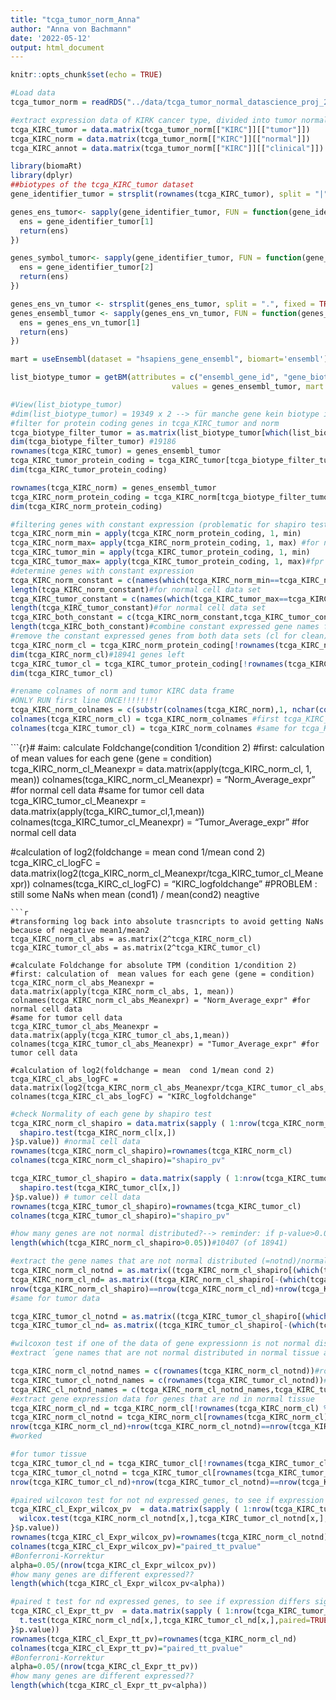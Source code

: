 ```yaml
---
title: "tcga_tumor_norm_Anna"
author: "Anna von Bachmann"
date: '2022-05-12'
output: html_document
---
```


```r
knitr::opts_chunk$set(echo = TRUE)
```


```r
#Load data
tcga_tumor_norm = readRDS("../data/tcga_tumor_normal_datascience_proj_2022.RDS")
```

```r
#extract expression data of KIRK cancer type, divided into tumor normal and annotation data, one data frame each
tcga_KIRC_tumor = data.matrix(tcga_tumor_norm[["KIRC"]][["tumor"]])
tcga_KIRC_norm = data.matrix(tcga_tumor_norm[["KIRC"]][["normal"]])
tcga_KIRC_annot = data.matrix(tcga_tumor_norm[["KIRC"]][["clinical"]])
```

```r

library(biomaRt)
library(dplyr)
##biotypes of the tcga_KIRC_tumor dataset
gene_identifier_tumor = strsplit(rownames(tcga_KIRC_tumor), split = "|", fixed = TRUE)

genes_ens_tumor<- sapply(gene_identifier_tumor, FUN = function(gene_identifier_tumor){
  ens = gene_identifier_tumor[1]
  return(ens)
})

genes_symbol_tumor<- sapply(gene_identifier_tumor, FUN = function(gene_identifier_tumor){
  ens = gene_identifier_tumor[2]
  return(ens)
})

genes_ens_vn_tumor <- strsplit(genes_ens_tumor, split = ".", fixed = TRUE)
genes_ensembl_tumor <- sapply(genes_ens_vn_tumor, FUN = function(genes_ens_vn_tumor){
  ens = genes_ens_vn_tumor[1]
  return(ens)
})

mart = useEnsembl(dataset = "hsapiens_gene_ensembl", biomart='ensembl')

list_biotype_tumor = getBM(attributes = c("ensembl_gene_id", "gene_biotype"), filters = "ensembl_gene_id", 
                                    values = genes_ensembl_tumor, mart = mart, useCache = FALSE)

#View(list_biotype_tumor)
#dim(list_biotype_tumor) = 19349 x 2 --> für manche gene kein biotype in der datenbank, Lösung überlegen?
#filter for protein coding genes in tcga_KIRC_tumor and norm
tcga_biotype_filter_tumor = as.matrix(list_biotype_tumor[which(list_biotype_tumor$gene_biotype=="protein_coding"),])
dim(tcga_biotype_filter_tumor) #19186
rownames(tcga_KIRC_tumor) = genes_ensembl_tumor
tcga_KIRC_tumor_protein_coding = tcga_KIRC_tumor[tcga_biotype_filter_tumor[,1],]
dim(tcga_KIRC_tumor_protein_coding)

rownames(tcga_KIRC_norm) = genes_ensembl_tumor
tcga_KIRC_norm_protein_coding = tcga_KIRC_norm[tcga_biotype_filter_tumor[,1],]
dim(tcga_KIRC_norm_protein_coding)


```                                      
```r
#filtering genes with constant expression (problematic for shapiro test (no normality of the data of constant values) and hence ttest (only usable for normal distributed data))
tcga_KIRC_norm_min = apply(tcga_KIRC_norm_protein_coding, 1, min)
tcga_KIRC_norm_max= apply(tcga_KIRC_norm_protein_coding, 1, max) #for normal cell data set
tcga_KIRC_tumor_min = apply(tcga_KIRC_tumor_protein_coding, 1, min)
tcga_KIRC_tumor_max= apply(tcga_KIRC_tumor_protein_coding, 1, max)#fpr tumor cell data set
#determine genes with constant expression
tcga_KIRC_norm_constant = c(names(which(tcga_KIRC_norm_min==tcga_KIRC_norm_max)))
length(tcga_KIRC_norm_constant)#for normal cell data set
tcga_KIRC_tumor_constant = c(names(which(tcga_KIRC_tumor_max==tcga_KIRC_tumor_min)))
length(tcga_KIRC_tumor_constant)#for normal cell data set
tcga_KIRC_both_constant = c(tcga_KIRC_norm_constant,tcga_KIRC_tumor_constant)
length(tcga_KIRC_both_constant)#combine constant expressed gene names from normal and tumor data set as these genes have to be removed from both data sets
#remove the constant expressed genes from both data sets (cl for clean)
tcga_KIRC_norm_cl = tcga_KIRC_norm_protein_coding[!rownames(tcga_KIRC_norm_protein_coding) %in% tcga_KIRC_both_constant,]
dim(tcga_KIRC_norm_cl)#18941 genes left
tcga_KIRC_tumor_cl = tcga_KIRC_tumor_protein_coding[!rownames(tcga_KIRC_tumor_protein_coding) %in% tcga_KIRC_both_constant,]
dim(tcga_KIRC_tumor_cl)

```


```r
#rename colnames of norm and tumor KIRC data frame
#ONLY RUN first line ONCE!!!!!!!!
tcga_KIRC_norm_colnames = c(substr(colnames(tcga_KIRC_norm),1, nchar(colnames(tcga_KIRC_norm))-3))
colnames(tcga_KIRC_norm_cl) = tcga_KIRC_norm_colnames #first tcga_KIRC_norm
colnames(tcga_KIRC_tumor_cl) = tcga_KIRC_norm_colnames #same for tcga_KIRC_tumor

```


```{r}#
#aim: calculate Foldchange(condition 1/condition 2)
#first: calculation of  mean values for each gene (gene = condition)
tcga_KIRC_norm_cl_Meanexpr = data.matrix(apply(tcga_KIRC_norm_cl, 1, mean))
colnames(tcga_KIRC_norm_cl_Meanexpr) = "Norm_Average_expr" #for  normal cell data
#same for tumor cell data
tcga_KIRC_tumor_cl_Meanexpr = data.matrix(apply(tcga_KIRC_tumor_cl,1,mean))
colnames(tcga_KIRC_tumor_cl_Meanexpr) = "Tumor_Average_expr" #for  normal cell data

#calculation of log2(foldchange = mean  cond 1/mean cond 2)
tcga_KIRC_cl_logFC = data.matrix(log2(tcga_KIRC_norm_cl_Meanexpr/tcga_KIRC_tumor_cl_Meanexpr))
colnames(tcga_KIRC_cl_logFC) = "KIRC_logfoldchange"
#PROBLEM : still some NaNs when mean (cond1) / mean(cond2) neagtive
```
```r
#transforming log back into absolute trasncripts to avoid getting NaNs because of negative mean1/mean2
tcga_KIRC_norm_cl_abs = as.matrix(2^tcga_KIRC_norm_cl)
tcga_KIRC_tumor_cl_abs = as.matrix(2^tcga_KIRC_tumor_cl)

#calculate Foldchange for absolute TPM (condition 1/condition 2)
#first: calculation of  mean values for each gene (gene = condition)
tcga_KIRC_norm_cl_abs_Meanexpr = data.matrix(apply(tcga_KIRC_norm_cl_abs, 1, mean))
colnames(tcga_KIRC_norm_cl_abs_Meanexpr) = "Norm_Average_expr" #for  normal cell data
#same for tumor cell data
tcga_KIRC_tumor_cl_abs_Meanexpr = data.matrix(apply(tcga_KIRC_tumor_cl_abs,1,mean))
colnames(tcga_KIRC_tumor_cl_abs_Meanexpr) = "Tumor_Average_expr" #for  tumor cell data

#calculation of log2(foldchange = mean  cond 1/mean cond 2)
tcga_KIRC_cl_abs_logFC = data.matrix(log2(tcga_KIRC_norm_cl_abs_Meanexpr/tcga_KIRC_tumor_cl_abs_Meanexpr))
colnames(tcga_KIRC_cl_abs_logFC) = "KIRC_logfoldchange"
```


```r
#check Normality of each gene by shapiro test
tcga_KIRC_norm_cl_shapiro = data.matrix(sapply ( 1:nrow(tcga_KIRC_norm_cl), function (x) {
  shapiro.test(tcga_KIRC_norm_cl[x,])
}$p.value)) #normal cell data
rownames(tcga_KIRC_norm_cl_shapiro)=rownames(tcga_KIRC_norm_cl)
colnames(tcga_KIRC_norm_cl_shapiro)="shapiro_pv"

tcga_KIRC_tumor_cl_shapiro = data.matrix(sapply ( 1:nrow(tcga_KIRC_tumor_cl), function (x) {
  shapiro.test(tcga_KIRC_tumor_cl[x,])
}$p.value)) # tumor cell data 
rownames(tcga_KIRC_tumor_cl_shapiro)=rownames(tcga_KIRC_tumor_cl)
colnames(tcga_KIRC_tumor_cl_shapiro)="shapiro_pv"

#how many genes are not normal distributed?--> reminder: if p-value>0.05, then not normal distributed
length(which(tcga_KIRC_norm_cl_shapiro>0.05))#10407 (of 18941)

#extract the gene names that are not normal distributed (=notnd)/normal distrtibuted
tcga_KIRC_norm_cl_notnd = as.matrix((tcga_KIRC_norm_cl_shapiro[(which(tcga_KIRC_norm_cl_shapiro>0.05)),]))
tcga_KIRC_norm_cl_nd= as.matrix((tcga_KIRC_norm_cl_shapiro[-(which(tcga_KIRC_norm_cl_shapiro>0.05)),]))
nrow(tcga_KIRC_norm_cl_shapiro)==nrow(tcga_KIRC_norm_cl_nd)+nrow(tcga_KIRC_norm_cl_notnd)#TRUE--> it worked
#same for tumor data

tcga_KIRC_tumor_cl_notnd = as.matrix((tcga_KIRC_tumor_cl_shapiro[(which(tcga_KIRC_tumor_cl_shapiro>0.05)),]))
tcga_KIRC_tumor_cl_nd= as.matrix((tcga_KIRC_tumor_cl_shapiro[-(which(tcga_KIRC_tumor_cl_shapiro>0.05)),]))
```
```r
#wilcoxon test if one of the data of gene expressionn is not normal distributed; if both are normal distributed--> ttest
#extract ´gene names that are not normal distributed in normal tissue and/or tumor tissue

tcga_KIRC_norm_cl_notnd_names = c(rownames(tcga_KIRC_norm_cl_notnd))#rownames of not normal distributed genes in normal tissue
tcga_KIRC_tumor_cl_notnd_names = c(rownames(tcga_KIRC_tumor_cl_notnd))# in tumor tissue
tcga_KIRC_cl_notnd_names = c(tcga_KIRC_norm_cl_notnd_names,tcga_KIRC_tumor_cl_notnd_names)#tumor and normal tissue
#extract gene expression data for genes that are nd in normal tissue
tcga_KIRC_norm_cl_nd = tcga_KIRC_norm_cl[!rownames(tcga_KIRC_norm_cl) %in% tcga_KIRC_cl_notnd_names,]
tcga_KIRC_norm_cl_notnd = tcga_KIRC_norm_cl[rownames(tcga_KIRC_norm_cl) %in% tcga_KIRC_cl_notnd_names,]#not nd data
nrow(tcga_KIRC_norm_cl_nd)+nrow(tcga_KIRC_norm_cl_notnd)==nrow(tcga_KIRC_norm_cl)
#worked

#for tumor tissue
tcga_KIRC_tumor_cl_nd = tcga_KIRC_tumor_cl[!rownames(tcga_KIRC_tumor_cl) %in% tcga_KIRC_cl_notnd_names,]
tcga_KIRC_tumor_cl_notnd = tcga_KIRC_tumor_cl[rownames(tcga_KIRC_tumor_cl) %in% tcga_KIRC_cl_notnd_names,]#not nd data
nrow(tcga_KIRC_tumor_cl_nd)+nrow(tcga_KIRC_tumor_cl_notnd)==nrow(tcga_KIRC_tumor_cl)
```


```r
#paired wilcoxon test for not nd expressed genes, to see if expression differs significant 
tcga_KIRC_cl_Expr_wilcox_pv  = data.matrix(sapply ( 1:nrow(tcga_KIRC_tumor_cl_notnd),function (x) {
  wilcox.test(tcga_KIRC_norm_cl_notnd[x,],tcga_KIRC_tumor_cl_notnd[x,],paired=TRUE)
}$p.value))
rownames(tcga_KIRC_cl_Expr_wilcox_pv)=rownames(tcga_KIRC_norm_cl_notnd)
colnames(tcga_KIRC_cl_Expr_wilcox_pv)="paired_tt_pvalue"
#Bonferroni-Korrektur
alpha=0.05/(nrow(tcga_KIRC_cl_Expr_wilcox_pv))
#how many genes are different expressed??
length(which(tcga_KIRC_cl_Expr_wilcox_pv<alpha)) 

```
```r
#paired t test for nd expressed genes, to see if expression differs significant 
tcga_KIRC_cl_Expr_tt_pv  = data.matrix(sapply ( 1:nrow(tcga_KIRC_tumor_cl_nd),function (x) {
  t.test(tcga_KIRC_norm_cl_nd[x,],tcga_KIRC_tumor_cl_nd[x,],paired=TRUE)
}$p.value))
rownames(tcga_KIRC_cl_Expr_tt_pv)=rownames(tcga_KIRC_norm_cl_nd)
colnames(tcga_KIRC_cl_Expr_tt_pv)="paired_tt_pvalue"
#Bonferroni-Korrektur
alpha=0.05/(nrow(tcga_KIRC_cl_Expr_tt_pv))
#how many genes are different expressed??
length(which(tcga_KIRC_cl_Expr_tt_pv<alpha)) 
```




